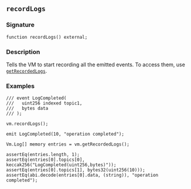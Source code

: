 ## `recordLogs`

### Signature

```solidity
function recordLogs() external;
```

### Description

Tells the VM to start recording all the emitted events. To access them, use [`getRecordedLogs`](/reference/cheatcodes/get-recorded-logs.mdx).

### Examples

```solidity
/// event LogCompleted(
///   uint256 indexed topic1,
///   bytes data
/// );

vm.recordLogs();

emit LogCompleted(10, "operation completed");

Vm.Log[] memory entries = vm.getRecordedLogs();

assertEq(entries.length, 1);
assertEq(entries[0].topics[0], keccak256("LogCompleted(uint256,bytes)"));
assertEq(entries[0].topics[1], bytes32(uint256(10)));
assertEq(abi.decode(entries[0].data, (string)), "operation completed");
```
